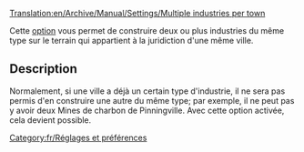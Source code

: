 [[Translation:en/Archive/Manual/Settings/Multiple industries per town]]


Cette [[fr/Archive/Manual/Settings/Options avancées|option]] vous permet de construire deux ou plus industries du même type sur le terrain qui appartient à la juridiction d'une même ville.

== Description ==
Normalement, si une ville a déjà un certain type d'industrie, il ne sera pas permis d'en construire une autre du même type; par exemple, il ne peut pas y avoir deux Mines de charbon de Pinningville. Avec cette option activée, cela devient possible.

[[Category:fr/Réglages et préférences]]